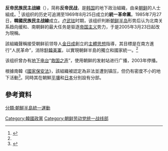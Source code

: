 {{Infobox political party
| name         = 反帝民族民主战线
| logo         = Anti-Imperialist National Democratic Front Logo.svg
| logo_size    = 120px
| leader       = 
| founder      = 金鍾泰、崔英娥
| foundation   = {{start date|1969|08|25|df=y}}
| headquarters ={{ROK-KOR}}[[首尔|首尔]]
| ideology     = [[金日成金正日主义|金日成金正日主义]]<br>[[反美|反美]]
| position     = [[亲北|亲北]] 
| colorcode    = {{Anti-Imperialist National Democratic Front/meta/color}}
| website      = {{Official URL}}
| country      = 韩国
}}
{{Infobox Korean name
|title = Korean name
|tablewidth = 288
|color = #007FFF
|hangul = 반제민족민주전선
|hanja = 反帝民族民主戰線
|rr = Banjeminjong Minju Jeonseon
|mr = Panjeminjong Minju Chŏnsŏn
}}
{{韓國政治}}
'''反帝民族民主战線'''（{{lang-ko|반제민족민주전선}}），简称'''反帝民战'''，是[[韩国|韩国]]的地下政治組織，由亲[[朝鲜|朝鲜]]的人士組成。<ref name="info">{{Cite web |url=http://aindf.dyndns.org/ |title=Anti-Imperialist National Democratic Front |accessdate=2009-07-14 |archive-date=2012-12-21 |archive-url=https://archive.is/20121221015959/http://aindf.dyndns.org/ |dead-url=yes }}</ref> 该组织的历史可追溯至1969年8月25日成立的'''統一革命黨'''。1985年7月27日，'''韓國民族民主战線'''成立。[[卢武铉|卢武铉]]时期，该组织判断[[朝鲜半岛|朝鲜半岛]]形势后认为北南关系趋向缓和、南朝鲜的最大任务是驱逐[[帝国主义|帝国主义]]势力，于是2005年3月23日起改为現稱。

該組織聲稱接受朝鲜前领导人[[金日成|金日成]]創立的[[主體思想|主體思想]]指導，其目標是在南方進行“人民革命”，消除[[駐韓美軍|駐韓美軍]]，以實現朝鲜半島的獨立和國家統一。<ref name="info"/>

该组织曾办有[[地下电台|地下电台]]“[[救國之聲廣播電台|救国之声]]”，使用朝鲜的发射站进行广播，2003年停播。

根據南韓《[[國家保安法|國家保安法]]》，該組織被認定為非法並遭到镇压，但仍有密度不小的地下活動<ref>{{Cite web |url=http://ndfsk.dyndns.org/kuguk8/Title1.htm |title=相關新聞報導 |accessdate=2009-07-14 |archive-date=2012-07-12 |archive-url=https://archive.is/20120712141452/http://ndfsk.dyndns.org/kuguk8/Title1.htm |dead-url=no }}</ref>。同時其在朝鮮[[平壤|平壤]]和[[日本|日本]]分別設有分部。
{{korea-stub}}

== 參考資料 ==
<references/>

{{DEFAULTSORT:Banje Minjog Minju Jeonseon}}
[[Category:韓國政黨|Category:韓國政黨]]
[[分類:朝鮮半島統一運動|分類:朝鮮半島統一運動]]
[[Category:朝鲜劳动党统一战线部|Category:朝鲜劳动党统一战线部]]